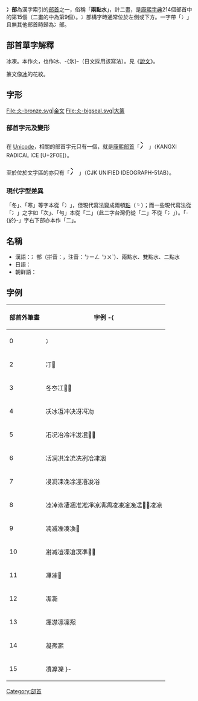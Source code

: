 {{Infobox Kangxi radical
|15|uni=51AB
|prev=冖
|next=几
|meaning= 冰
|pny= bīng
|bopo= ㄅ一ㄥ
|wade= ping1
|jyutping= bing1
|yale= bing1
|poj= peng
|hi= にすい nisui
|kanji= 二水 nisui
|hang= 얼음 eoreum
|hanja= 빙 bing
}}
'''冫部'''為漢字索引的[[部首|部首]]之一，俗稱「'''兩點水'''」，計二畫，是[[康熙字典|康熙字典]]214個部首中的第15個（二畫的中為第9個）。冫部構字時通常位於左側或下方。一字帶「冫」且無其他部首時歸為冫部。

== 部首單字解釋 ==

冰凍。本作仌，也作冰、-{氷}-（日文採用該寫法）。見《[[說文|說文]]》。

篆文像[[冰|冰]]的花紋。

== 字形 ==
<gallery>
File:仌-bronze.svg|金文
File:仌-bigseal.svg|大篆
</gallery>

===部首字元及變形===
在 [[Unicode|Unicode]]，相關的部首字元只有一個，就是[[康熙部首|康熙部首]]「<span style="font-size:x-large;">⼎</span>」（KANGXI RADICAL ICE [U+2F0E]）。

至於位於文字區的亦只有「<span style="font-size:x-large;">冫</span>」（CJK UNIFIED IDEOGRAPH-51AB）。

===現代字型差異===
「冬」、「寒」等字本從「冫」，但現代寫法變成兩頓[[點_(漢字)|點]]（⺀）；而一些現代寫法從「冫」之字如「次」、「勻」本從「二」（此二字台灣仍從「二」不從「冫」）。「-{於}-」字右下部亦本作「二」。

==名稱==
* 漢語：冫部（拼音：{{lang|la|bīngbù}}，注音：ㄅㄧㄥ ㄅㄨˋ）、兩點水、雙點水、二點水
* 日語：{{lang|ja|冫部（ひょうぶ）、二水（にすい）}}
* 朝鲜語：{{lang|ko|이수변부(isu byeon bu 二水偏部)}}

==字例==
{| class=wikitable
! 部首外筆畫 !! 字例
-{
|-
| 0 || 冫
|-
| 2 || 㓅𠖭
|-
| 3 || 冬冭冮𠖯𠖰
|-
| 4 || 㓇冰冱冲决冴𠖱𠖳
|-
| 5 || 㓈况冶冷冸冹冺𠖾𠖿
|-
| 6 || 㓉㓊㓋㓌㓍冼冽冾冿𠗃
|-
| 7 || 㓎㓏凁凂凃𠗊𠗐𠗕𠗖
|-
| 8 || 㓐㓑㓒凄凅准凇凈凉凊凋凌凍凎𠗟𠗠𠗣𠗤凌凉
|-
| 9 || 㓓减凐凑𠗫𠗰
|-
| 10 || 㓔㓕凒凓凔凕凖𠗸𠗹
|-
| 11 || 㓖凗𠘃
|-
| 12 || 㓗凘
|-
| 13 || 凙凚凛凜𠘑
|-
| 14 || 凝凞𠘕
|-
| 15 || 凟𠘚𠘙
}-
|}

{{康熙部首}}
{{简体中文部首}}
{{lang-stub}}

[[Category:部首|Category:部首]]